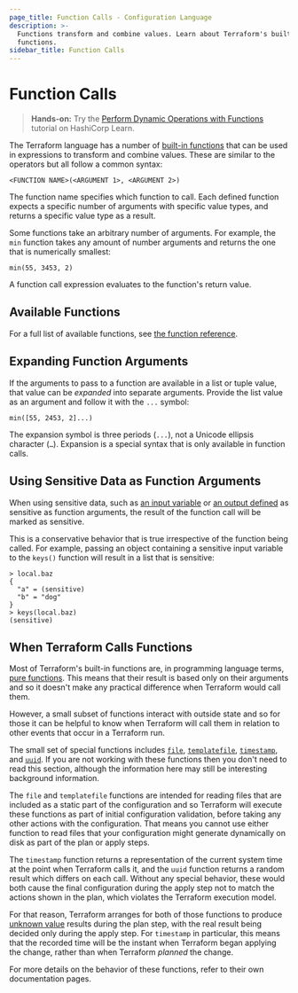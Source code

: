 ```yaml
---
page_title: Function Calls - Configuration Language
description: >-
  Functions transform and combine values. Learn about Terraform's built-in
  functions.
sidebar_title: Function Calls
---
```


# Function Calls

> **Hands-on:** Try the [Perform Dynamic Operations with Functions](https://learn.hashicorp.com/tutorials/terraform/functions?in=terraform/configuration-language&utm_source=WEBSITE&utm_medium=WEB_IO&utm_offer=ARTICLE_PAGE&utm_content=DOCS) tutorial on HashiCorp Learn.

The Terraform language has a number of
[built-in functions](/language/functions) that can be used
in expressions to transform and combine values. These
are similar to the operators but all follow a common syntax:

```hcl
<FUNCTION NAME>(<ARGUMENT 1>, <ARGUMENT 2>)
```

The function name specifies which function to call. Each defined function
expects a specific number of arguments with specific value types, and returns a
specific value type as a result.

Some functions take an arbitrary number of arguments. For example, the `min`
function takes any amount of number arguments and returns the one that is
numerically smallest:

```hcl
min(55, 3453, 2)
```

A function call expression evaluates to the function's return value.

## Available Functions

For a full list of available functions, see
[the function reference](/language/functions).

## Expanding Function Arguments

If the arguments to pass to a function are available in a list or tuple value,
that value can be _expanded_ into separate arguments. Provide the list value as
an argument and follow it with the `...` symbol:

```hcl
min([55, 2453, 2]...)
```

The expansion symbol is three periods (`...`), not a Unicode ellipsis character
(`…`). Expansion is a special syntax that is only available in function calls.

## Using Sensitive Data as Function Arguments

When using sensitive data, such as [an input variable](/language/values/variables#suppressing-values-in-cli-output)
or [an output defined](/language/values/outputs#sensitive-suppressing-values-in-cli-output) as sensitive
as function arguments, the result of the function call will be marked as sensitive.

This is a conservative behavior that is true irrespective of the function being
called. For example, passing an object containing a sensitive input variable to
the `keys()` function will result in a list that is sensitive:

```shell
> local.baz
{
  "a" = (sensitive)
  "b" = "dog"
}
> keys(local.baz)
(sensitive)
```

## When Terraform Calls Functions

Most of Terraform's built-in functions are, in programming language terms,
[pure functions](https://en.wikipedia.org/wiki/Pure_function). This means that
their result is based only on their arguments and so it doesn't make any
practical difference when Terraform would call them.

However, a small subset of functions interact with outside state and so for
those it can be helpful to know when Terraform will call them in relation to
other events that occur in a Terraform run.

The small set of special functions includes
[`file`](/language/functions/file),
[`templatefile`](/language/functions/templatefile),
[`timestamp`](/language/functions/timestamp),
and [`uuid`](/language/functions/uuid).
If you are not working with these functions then you don't need
to read this section, although the information here may still be interesting
background information.

The `file` and `templatefile` functions are intended for reading files that
are included as a static part of the configuration and so Terraform will
execute these functions as part of initial configuration validation, before
taking any other actions with the configuration. That means you cannot use
either function to read files that your configuration might generate
dynamically on disk as part of the plan or apply steps.

The `timestamp` function returns a representation of the current system time
at the point when Terraform calls it, and the `uuid` function returns a random
result which differs on each call. Without any special behavior, these would
both cause the final configuration during the apply step not to match the
actions shown in the plan, which violates the Terraform execution model.

For that reason, Terraform arranges for both of those functions to produce
[unknown value](/language/expressions/references#values-not-yet-known) results during the
plan step, with the real result being decided only during the apply step.
For `timestamp` in particular, this means that the recorded time will be
the instant when Terraform began applying the change, rather than when
Terraform _planned_ the change.

For more details on the behavior of these functions, refer to their own
documentation pages.
